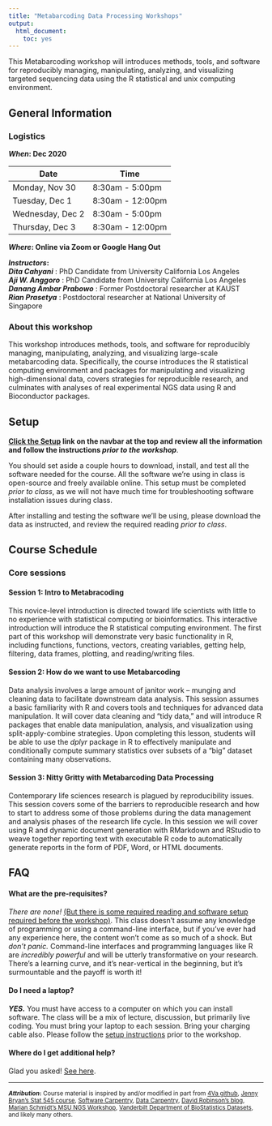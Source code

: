 ```yaml
---
title: "Metabarcoding Data Processing Workshops"
output: 
  html_document:
    toc: yes
---
```


This Metabarcoding workshop will introduces methods, tools, and software for reproducibly managing, manipulating, analyzing, and visualizing targeted sequencing data using the R statistical and unix computing environment.

## General Information

### Logistics

**_When_: Dec 2020**

Date | Time
---------|---------
Monday, Nov 30  | 8:30am - 5:00pm
Tuesday, Dec 1 | 8:30am - 12:00pm
Wednesday, Dec 2  | 8:30am - 5:00pm
Thursday, Dec 3 | 8:30am - 12:00pm


**_Where_: Online via Zoom or Google Hang Out**  
<!-- <small>If you are driving please allow an extra 30 minutes to find parking and walk to the HSL building. The HSL's street address is [1350 Jefferson Park Avenue](https://goo.gl/maps/iZqX6RhDuJ22). The closest parking garage is the [11th Street Parking Garage](http://www.virginia.edu/parking/facilities/11thstreet.html). You'll need to grab a parking ticket when you drive in, take the ticket with you, and then pay at the customer service or "Pay-On-Foot Station" before exiting the garage. Alternatively, there may be street parking or other garage parking options available nearby off [West Main St](https://goo.gl/maps/2ew6MhXGAmA2). Once at the entrance to the HSL, [call Stephen](https://med.virginia.edu/phs/faculty-and-staff-directory/stephen-d-turner-ph-d/) to let you in. The Carter classroom is in the HSL, downstairs one floor, to the right, across from my office.</small> -->

**_Instructors_:**  
***Dita Cahyani*** : PhD Candidate from University California Los Angeles&nbsp;
<a href="http://www.google.com/recaptcha/mailhide/d?k=01Wp6BFjxhU6BE1ONDOeDAZg==&amp;c=hClvy-RObaqm8ONK69PMtLKUh74mVHLjokUJXLgkUHk=" onclick="window.open('http://www.google.com/recaptcha/mailhide/d?k\07501Wp6BFjxhU6BE1ONDOeDAZg\75\75\46c\75hClvy-RObaqm8ONK69PMtLKUh74mVHLjokUJXLgkUHk\075', '', 'toolbar=0,scrollbars=0,location=0,statusbar=0,menubar=0,resizable=0,width=500,height=300'); return false;" title="Reveal this e-mail address"><i class="fa fa-envelope"></i></a>
<a href="https://med.virginia.edu/phs/faculty-and-staff-directory/stephen-d-turner-ph-d/" target="_blank"><i class="fa fa-phone"></i></a>
<a href="https://twitter.com/genetics_blog" target="_blank"><i class="fa fa-twitter"></i></a>
<a href="https://github.com/stephenturner/" target="_blank"><i class="fa fa-github"></i></a>
<a href="http://www.gettinggeneticsdone.com/" target="_blank"><i class="fa fa-rss"></i></a>      
***Aji W. Anggoro*** : PhD Candidate from University California Los Angeles&nbsp;
<a href="http://www.google.com/recaptcha/mailhide/d?k=01Wp6BFjxhU6BE1ONDOeDAZg==&amp;c=hClvy-RObaqm8ONK69PMtLKUh74mVHLjokUJXLgkUHk=" onclick="window.open('http://www.google.com/recaptcha/mailhide/d?k\07501Wp6BFjxhU6BE1ONDOeDAZg\75\75\46c\75hClvy-RObaqm8ONK69PMtLKUh74mVHLjokUJXLgkUHk\075', '', 'toolbar=0,scrollbars=0,location=0,statusbar=0,menubar=0,resizable=0,width=500,height=300'); return false;" title="Reveal this e-mail address"><i class="fa fa-envelope"></i></a>
<a href="https://med.virginia.edu/phs/faculty-and-staff-directory/stephen-d-turner-ph-d/" target="_blank"><i class="fa fa-phone"></i></a>
<a href="https://twitter.com/genetics_blog" target="_blank"><i class="fa fa-twitter"></i></a>
<a href="https://github.com/stephenturner/" target="_blank"><i class="fa fa-github"></i></a>
<a href="http://www.gettinggeneticsdone.com/" target="_blank"><i class="fa fa-rss"></i></a>     
***Danang Ambar Prabowo*** : Former Postdoctoral researcher at KAUST&nbsp;
<a href="http://www.google.com/recaptcha/mailhide/d?k=01Wp6BFjxhU6BE1ONDOeDAZg==&amp;c=hClvy-RObaqm8ONK69PMtLKUh74mVHLjokUJXLgkUHk=" onclick="window.open('http://www.google.com/recaptcha/mailhide/d?k\07501Wp6BFjxhU6BE1ONDOeDAZg\75\75\46c\75hClvy-RObaqm8ONK69PMtLKUh74mVHLjokUJXLgkUHk\075', '', 'toolbar=0,scrollbars=0,location=0,statusbar=0,menubar=0,resizable=0,width=500,height=300'); return false;" title="Reveal this e-mail address"><i class="fa fa-envelope"></i></a>
<a href="https://med.virginia.edu/phs/faculty-and-staff-directory/stephen-d-turner-ph-d/" target="_blank"><i class="fa fa-phone"></i></a>
<a href="https://twitter.com/genetics_blog" target="_blank"><i class="fa fa-twitter"></i></a>
<a href="https://github.com/stephenturner/" target="_blank"><i class="fa fa-github"></i></a>
<a href="http://www.gettinggeneticsdone.com/" target="_blank"><i class="fa fa-rss"></i></a>  
***Rian Prasetya*** : Postdoctoral researcher at National University of Singapore&nbsp;
<a href="http://www.google.com/recaptcha/mailhide/d?k=01Wp6BFjxhU6BE1ONDOeDAZg==&amp;c=hClvy-RObaqm8ONK69PMtLKUh74mVHLjokUJXLgkUHk=" onclick="window.open('http://www.google.com/recaptcha/mailhide/d?k\07501Wp6BFjxhU6BE1ONDOeDAZg\75\75\46c\75hClvy-RObaqm8ONK69PMtLKUh74mVHLjokUJXLgkUHk\075', '', 'toolbar=0,scrollbars=0,location=0,statusbar=0,menubar=0,resizable=0,width=500,height=300'); return false;" title="Reveal this e-mail address"><i class="fa fa-envelope"></i></a>
<a href="https://med.virginia.edu/phs/faculty-and-staff-directory/stephen-d-turner-ph-d/" target="_blank"><i class="fa fa-phone"></i></a>
<a href="https://twitter.com/genetics_blog" target="_blank"><i class="fa fa-twitter"></i></a>
<a href="https://github.com/stephenturner/" target="_blank"><i class="fa fa-github"></i></a>
<a href="http://www.gettinggeneticsdone.com/" target="_blank"><i class="fa fa-rss"></i></a>  

### About this workshop 

This workshop introduces methods, tools, and software for reproducibly managing, manipulating, analyzing, and visualizing large-scale metabarcoding data. Specifically, the course introduces the R statistical computing environment and packages for manipulating and visualizing high-dimensional data, covers strategies for reproducible research, and culminates with analyses of real experimental NGS data using R and Bioconductor packages.

<!-- **This is not a statistics class.** Some general knowledge of statistics and study design is helpful, but isn't strictly required. If time allows, there is an optional session on statistics that we can cover. -->

<!-- **This is not a _"Tool X"_ or _"Software Y"_ class.** I want you to take away from this workshop the ability to use an extremely powerful scientific computing environment (R) to do many of the things that you'll do _across study designs and disciplines_ -- managing, manipulating, visualizing, and analyzing large, sometimes high-dimensional data. Whether that data is gene expression data from yeast, microbial genomics data from _B. pertussis_, public health data from [Gapminder](http://www.gapminder.org/), RNA-seq data from humans, or truck routing data from FedEx, you'll need the same computational know-how and data literacy to do the same kinds of basic tasks in each. I might show you how to use specific tools here and there (DESeq2 for RNA-seq analysis, ggtree for drawing phylogenetic trees, etc.), but these are not important -- you probably won't be using the same specific software or methods 10 years from now, but you'll still use the same underlying data and computational foundation. **That** is the point of this workshop -- to arm you with a basic foundation, and more importantly, to **enable you to figure out how to use _this tool_ or _that tool_ on your own**, when you need to. -->

## Setup

**[Click the <i class="fa fa-cog"></i> Setup](setup.html) link on the navbar at the top and review all the information and follow the instructions _prior to the workshop_**.

You should set aside a couple hours to download, install, and test all the software needed for the course. All the software we're using in class is open-source and freely available online. This setup must be completed _prior to class_, as we will not have much time for troubleshooting software installation issues during class. 

After installing and testing the software we'll be using, please download the data as instructed, and review the required reading _prior to class_.


## Course Schedule

### Core sessions

#### Session 1: Intro to Metabracoding

This novice-level introduction is directed toward life scientists with little to no experience with statistical computing or bioinformatics. This interactive introduction will introduce the R statistical computing environment. The first part of this workshop will demonstrate very basic functionality in R, including functions, functions, vectors, creating variables, getting help, filtering, data frames, plotting, and reading/writing files.

#### Session 2: How do we want to use Metabarcoding

Data analysis involves a large amount of janitor work -- munging and cleaning data to facilitate downstream data analysis. This session assumes a basic familiarity with R and covers tools and techniques for advanced data manipulation. It will cover data cleaning and "tidy data," and will introduce R packages that enable data manipulation, analysis, and visualization using split-apply-combine strategies. Upon completing this lesson, students will be able to use the _dplyr_ package in R to effectively manipulate and conditionally compute summary statistics over subsets of a "big" dataset containing many observations.

#### Session 3: Nitty Gritty with Metabarcoding Data Processing

Contemporary life sciences research is plagued by reproducibility issues. This session covers some of the barriers to reproducible research and how to start to address some of those problems during the data management and analysis phases of the research life cycle. In this session we will cover using R and dynamic document generation with RMarkdown and RStudio to weave together reporting text with executable R code to automatically generate reports in the form of PDF, Word, or HTML documents.

<!-- #### Session 4: Advanced Data Visualization with R and ggplot2 -->

<!-- This session will cover fundamental concepts for creating effective data visualization and will introduce tools and techniques for visualizing large, high-dimensional data using R. We will review fundamental concepts for visually displaying quantitative information, such as using series of small multiples, avoiding "chart-junk," and maximizing the data-ink ratio. After briefly covering data visualization using base R graphics, we will introduce the _ggplot2_ package for advanced high-dimensional visualization. We will cover the grammar of graphics (geoms, aesthetics, stats, and faceting), and using ggplot2 to create plots layer-by-layer. Upon completing this lesson, students will be able to use R to explore a high-dimensional dataset by faceting and scaling arbitrarily complex plots in small multiples. -->

<!-- #### Session 5: Visualizing and Annotating Phylogenetic Trees -->

<!-- This lesson demonstrates how to use R and ggtree, an extension of the ggplot2 package, to visualize and annotate phylogenetic trees. This lesson does _not_ cover methods and software for _generating_ phylogenetic trees, nor does it it cover _interpreting_ phylogenies. Genome-wide sequencing allows for examination of the entire genome, and from this, many methods and software tools exist for comparative genomics using SNP- and gene-based phylogenetic analysis, either from unassembled sequencing reads, draft assemblies/contigs, or complete genome sequences. These methods are beyond the scope of this lesson. -->

<!-- #### Session 6: Introduction to RNA-seq Data Analysis -->

<!-- This session focuses on analyzing real data from a biological application - analyzing RNA-seq data for differentially expressed genes. This session provides an introduction to RNA-seq data analysis, involving reading in count data from an RNA-seq experiment, exploring the data using base R functions and then analysis with the DESeq2 Bioconductor package. The session will conclude with downstream pathway analysis and exploring the biological and functional context of the results. -->


<!-- ### Optional sessions -->

<!-- #### Elective 1: Essential Statistics -->

<!-- This session will provide hands-on instruction and exercises covering basic statistical analysis in R. This will cover descriptive statistics, t-tests, linear models, chi-square, clustering, dimensionality reduction, and resampling strategies. We will also cover methods for "tidying" model results for downstream visualization and summarization. -->

## FAQ

#### What are the pre-requisites?

_There are none!_ [(But there is some required reading and software setup required before the workshop)](setup.html). This class doesn't assume any knowledge of programming or using a command-line interface, but if you've ever had any experience here, the content won't come as so much of a shock. But _don't panic._ Command-line interfaces and programming languages like R are _incredibly powerful_ and will be utterly transformative on your research. There's a learning curve, and it's near-vertical in the beginning, but it's surmountable and the payoff is worth it! 

#### Do I need a laptop?

**_YES._** You must have access to a computer on which you can install software. The class will be a mix of lecture, discussion, but primarily live coding. You must bring your laptop to each session. Bring your charging cable also. Please follow the [setup instructions](setup.html) prior to the workshop.

#### Where do I get additional help?

Glad you asked! [See here](help.html).



----

<small>**_Attribution_:** Course material is inspired by and/or modified in part from [4Va github](https://github.com/4va), [Jenny Bryan's Stat 545 course](http://stat545-ubc.github.io/), [Software Carpentry](http://software-carpentry.org/), [Data Carpentry](http://datacarpentry.org/), [David Robinson's blog](http://varianceexplained.org/), [Marian Schmidt's MSU NGS Workshop](https://github.com/marschmi/NGS2015_RMarkdown_Reproducibility), [Vanderbilt Department of BioStatistics Datasets](http://biostat.mc.vanderbilt.edu/wiki/Main/DataSets?CGISESSID=10713f6d891653ddcbb7ddbdd9cffb79), and likely many others.</small>
